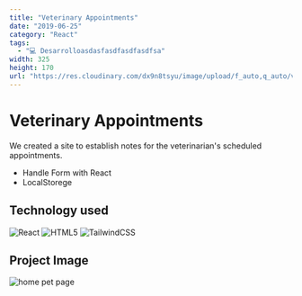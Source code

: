 ```yaml
---
title: "Veterinary Appointments"
date: "2019-06-25"
category: "React"
tags:
  - "💻 Desarrolloasdasfasdfasdfasdfsa"
width: 325
height: 170
url: "https://res.cloudinary.com/dx9n8tsyu/image/upload/f_auto,q_auto/v1631205581/react-proyect/admin-patients-pet_h3yxxe.png"
---
```


# Veterinary Appointments

We created a site to establish notes for the veterinarian's scheduled appointments.

* Handle Form with React
* LocalStorege

## Technology used
![React](https://img.shields.io/badge/react-%2320232a.svg?style=for-the-badge&logo=react&logoColor=%2361DAFB)
![HTML5](https://img.shields.io/badge/html5-%23E34F26.svg?style=for-the-badge&logo=html5&logoColor=white)
![TailwindCSS](https://img.shields.io/badge/tailwindcss-%2338B2AC.svg?style=for-the-badge&logo=tailwind-css&logoColor=white)

## Project Image
![home pet page](https://res.cloudinary.com/dx9n8tsyu/image/upload/f_auto,q_auto/v1631205581/react-proyect/admin-patients-pet_h3yxxe.png)